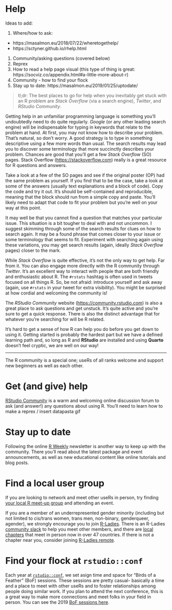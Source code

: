 # Help

Ideas to add:

1. Where/how to ask: 
  - https://masalmon.eu/2018/07/22/wheretogethelp/
  - https://sctyner.github.io/rhelp.html
1. Community/asking questions (covered below)
1. Reprex
1. How to read a help page visual (this type of thing is great: https://socviz.co/appendix.html#a-little-more-about-r)
1. Community - how to find your flock
1. Stay up to date: https://masalmon.eu/2019/01/25/uptodate/

> tl;dr: The best places to go for help when you inevitably get stuck with an R problem are *Stack Overflow* (via a search engine), *Twitter*, and *RStudio Community*.

Getting help in an unfamiliar programming language is something you'll undoubtedly need to do quite regularly. *Google* (or any other leading search engine) will be indispensable for typing in keywords that relate to the problem at hand. At first, you may not know how to describe your problem. That's natural, so don't worry. A good strategy is to type in something descriptive using a few more words than usual. The search results may lead you to discover some terminology that more succinctly describes your problem. Chances are good that you'll get a few *Stack Overflow* (SO) pages. Stack Overflow (<https://stackoverflow.com>) really is a great resource for R questions and answers.
  
Take a look at a few of the SO pages and see if the original poster (OP) had the same problem as yourself. If you find that to be the case, take a look at some of the answers (usually text explanations and a block of code). Copy the code and try it out. It's should be self-contained and reproducible, meaning that the block should run from a simple copy and paste. You'll likely need to adapt that code to fit your problem but you're well on your way at this point.

It may well be that you cannot find a question that matches your particular issue. This situation is a bit tougher to deal with and not uncommon. I suggest skimming through some of the search results for clues on how to search again. It may be a found phrase that comes closer to your issue or some terminology that seems to fit. Experiment with searching again using these variations, you may get search results (again, ideally *Stack Overflow* pages) closer to the mark.

While *Stack Overflow* is quite effective, it's not the only way to get help. Far from it. You can also engage more directly with the R community through *Twitter*. It's an excellent way to interact with people that are both friendly and enthusiastic about R. The `#rstats` hashtag is often used in tweets focused on all things R. So, be not afraid: introduce yourself and ask away (again, use `#rstats` in your tweet for extra visibility). You might be surprised at how cordial and welcoming the community is!

The *RStudio Community* website (<https://community.rstudio.com>) is also a great place to ask questions and get unstuck. It's quite active and you're sure to get a quick response. There is also the distinct advantage that for whatever you're searching for will be R related.

It's hard to get a sense of how R can help you do before you get down to using it. Getting started is probably the hardest part but we have a defined learning path and, so long as R and **RStudio** are installed and using **Quarto** doesn't feel cryptic, we are well on our way!

---

The R community is a special one; useRs of all ranks welcome and support new beginners as well as each other. 

# Get (and give) help

[RStudio Community](https://community.rstudio.com/) is a warm and welcoming online discussion forum to ask (and answer!) any questions about using R. You'll need to learn how to make a reprex / insert datapasta gif

# Stay up to date

Following the online [R Weekly](https://rweekly.org/) newsletter is another way to keep up with the community. There you'll read about the latest package and event announcements, as well as new educational content like online tutorials and blog posts.

# Find a local user group

If you are looking to network and meet other useRs in person, try finding [your local R meet-up group](https://www.meetup.com/topics/r-project-for-statistical-computing/) and attending an event. 

If you are a member of an underrepresented gender minority (including but not limited to cis/trans women, trans men, non-binary, genderqueer, agender), we strongly encourage you to join [R-Ladies](https://rladies.org/about-us/). There is an R-Ladies [community slack](https://rladies-community-slack.herokuapp.com/) to help you meet other members, and there are [local chapters](https://www.meetup.com/pro/rladies) that meet in person now in over 47 countries. If there is not a chapter near you, consider joining [R-Ladies remote](https://twitter.us18.list-manage.com/subscribe?u=2ea47051e532678beaba00ee9&id=0d53e23281).

# Find your flock at `rstudio::conf`

Each year at [`rstudio::conf`](https://www.rstudio.com/conference/), we set asign time and space for "Birds of a Feather" (BoF) sessions. These sessions are pretty casual- basically a time and a place to meet with other useRs and to foster relationships among people doing similar work. If you plan to attend the next conference, this is a great way to make more connections and meet folks in your field in person. You can see the 2019 [BoF sessions here](https://community.rstudio.com/t/birds-of-a-feather-bof-at-rstudio-conf-2019l/19328).


